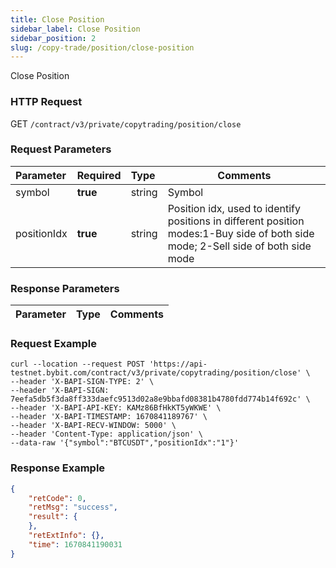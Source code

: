 ```yaml
---
title: Close Position
sidebar_label: Close Position
sidebar_position: 2
slug: /copy-trade/position/close-position
---
```

Close Position

### HTTP Request
GET `/contract/v3/private/copytrading/position/close`

### Request Parameters
| Parameter | Required | Type | Comments|
|:----- |:-------|:-----|------ |
|symbol |**true** |string |Symbol |
|positionIdx |**true** |string |Position idx, used to identify positions in different position modes:1-Buy side of both side mode; 2-Sell side of both side mode|

### Response Parameters
| Parameter | Type | Comments|
|:----- |:-----|----- |

### Request Example

```http
curl --location --request POST 'https://api-testnet.bybit.com/contract/v3/private/copytrading/position/close' \
--header 'X-BAPI-SIGN-TYPE: 2' \
--header 'X-BAPI-SIGN: 7eefa5db5f3da8ff333daefc9513d02a8e9bbafd08381b4780fdd774b14f692c' \
--header 'X-BAPI-API-KEY: KAMz86BfHkKT5yWKWE' \
--header 'X-BAPI-TIMESTAMP: 1670841189767' \
--header 'X-BAPI-RECV-WINDOW: 5000' \
--header 'Content-Type: application/json' \
--data-raw '{"symbol":"BTCUSDT","positionIdx":"1"}'
```

### Response Example

```json
{
    "retCode": 0,
    "retMsg": "success",
    "result": {
    },
    "retExtInfo": {},
    "time": 1670841190031
}
```

